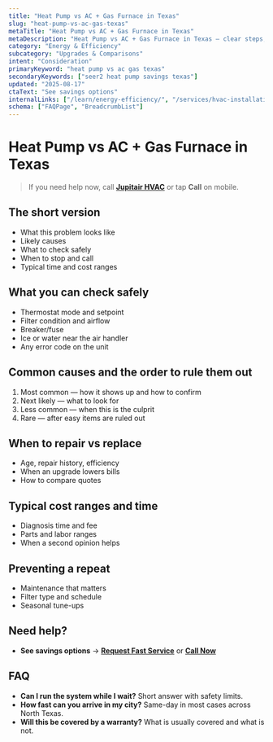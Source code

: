 ```yaml
---
title: "Heat Pump vs AC + Gas Furnace in Texas"
slug: "heat-pump-vs-ac-gas-texas"
metaTitle: "Heat Pump vs AC + Gas Furnace in Texas"
metaDescription: "Heat Pump vs AC + Gas Furnace in Texas — clear steps, practical fixes, and when to call a pro in North Texas."
category: "Energy & Efficiency"
subcategory: "Upgrades & Comparisons"
intent: "Consideration"
primaryKeyword: "heat pump vs ac gas texas"
secondaryKeywords: ["seer2 heat pump savings texas"]
updated: "2025-08-17"
ctaText: "See savings options"
internalLinks: ["/learn/energy-efficiency/", "/services/hvac-installation/"]
schema: ["FAQPage", "BreadcrumbList"]
---
```

# Heat Pump vs AC + Gas Furnace in Texas

> If you need help now, call **[Jupitair HVAC](/contact)** or tap **Call** on mobile.

## The short version
- What this problem looks like
- Likely causes
- What to check safely
- When to stop and call
- Typical time and cost ranges

## What you can check safely
- Thermostat mode and setpoint
- Filter condition and airflow
- Breaker/fuse
- Ice or water near the air handler
- Any error code on the unit

## Common causes and the order to rule them out
1. Most common — how it shows up and how to confirm
2. Next likely — what to look for
3. Less common — when this is the culprit
4. Rare — after easy items are ruled out

## When to repair vs replace
- Age, repair history, efficiency
- When an upgrade lowers bills
- How to compare quotes

## Typical cost ranges and time
- Diagnosis time and fee
- Parts and labor ranges
- When a second opinion helps

## Preventing a repeat
- Maintenance that matters
- Filter type and schedule
- Seasonal tune-ups

## Need help?
- **See savings options** → **[Request Fast Service](/contact)** or **[Call Now](tel:+1-XXX-XXX-XXXX)**

## FAQ
- **Can I run the system while I wait?** Short answer with safety limits.
- **How fast can you arrive in my city?** Same-day in most cases across North Texas.
- **Will this be covered by a warranty?** What is usually covered and what is not.
